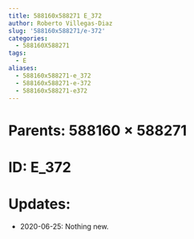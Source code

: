 ```yaml
---
title: 588160x588271 E_372
author: Roberto Villegas-Diaz
slug: '588160x588271/e-372'
categories:
  - 588160X588271
tags:
  - E
aliases:
  - 588160x588271-e_372
  - 588160x588271-e-372
  - 588160x588271-e372
---
```


# **Parents**: 588160 $\times$ 588271
# **ID**: E_372
# **Updates**: 
 - 2020-06-25: Nothing new.

